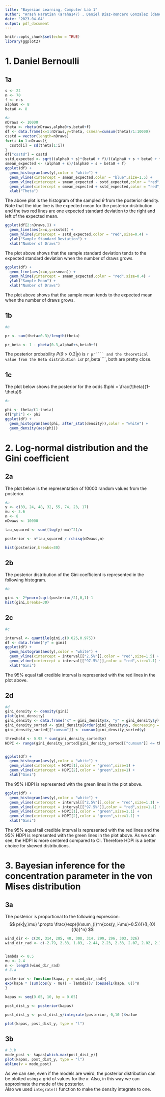 ```yaml
---
title: "Bayesian Learning, Computer Lab 1"
author: "Arash Haratian (araha147) , Daniel Díaz-Roncero Gonzalez (dandi692)"
date: "2023-04-04"
output: pdf_document
---
```


```r
knitr::opts_chunk$set(echo = TRUE)
library(ggplot2)
```

# 1. Daniel Bernoulli   

## 1a  
```r
s <- 22
n <- 70
f <- n-s
alpha0 <- 8
beta0 <- 8

#a
nDraws <- 10000
theta <- rbeta(nDraws,alpha0+s,beta0+f)
df <- data.frame(x=1:nDraws,y=theta, csmean=cumsum(theta)/1:10000)
csstd = vector(length=nDraws)
for(i in 1:nDraws){
  csstd[i] = sd(theta[1:i])
}
df["csstd"] = csstd
sstd_expected <- sqrt((alpha0 + s)*(beta0 + f)/((alpha0 + s + beta0 + f)^2 * (alpha0 + s + beta0 + f + 1)))
smean_expected <- (alpha0 + s)/(alpha0 + s + beta0 + f)
ggplot(df) +
  geom_histogram(aes(y),color = "white") +
  geom_vline(xintercept = smean_expected,color = "blue",size=1.5) +
  geom_vline(xintercept = smean_expected - sstd_expected,color = "red",size=1.1) +
  geom_vline(xintercept = smean_expected + sstd_expected,color = "red",size=1.1) +
  xlab("Theta")

```

  
The above plot is the histogram of the sampled $\theta$ from the posterior density. Note that the blue line is the expected mean for the posterior distribution and the two red lines are one expected standard deviation to the right and left of the expected mean.

```r
ggplot(df[2:nDraws,]) +
  geom_line(aes(x=x,y=csstd)) +
  geom_hline(yintercept = sstd_expected,color = "red",size=0.4) +
  ylab("Sample Standard Deviation") +
  xlab("Number of Draws")

```
  
The plot above shows that the sample standard deviation tends to the expected standard deviation when the number of draws grows.  

```r
ggplot(df) +
  geom_line(aes(x=x,y=csmean)) +
  geom_hline(yintercept = smean_expected,color = "red",size=0.4) +
  ylab("Sample Mean") +
  xlab("Number of Draws")

```
  
The plot above shows that the sample mean tends to the expected mean when the number of draws grows.  

## 1b  
```r
#b

pr <- sum(theta>0.3)/length(theta)

pr_beta <- 1 - pbeta(0.3,alpha0+s,beta0+f)

```

The posterior probability $P(\theta>0.3|y)$ is ```r pr```` and the theoretical value from the Beta distribution is ```r pr_beta````, both are pretty close.  

## 1c  

The plot below shows the posterior for the odds $\phi = \frac{\theta}{1-\theta}$
```r
#c

phi <- theta/(1-theta)
df["phi"] <- phi
ggplot(df) +
  geom_histogram(aes(phi, after_stat(density)),color = "white") +
  geom_density(aes(phi))
```
  


# 2. Log-normal distribution and the Gini coefficient    

## 2a  
The plot below is the representation of 10000 random values from the posterior.  
```r
#a
y <- c(33, 24, 48, 32, 55, 74, 23, 17)
mu <- 3.6
n <- 8
nDwaws <- 10000

tau_squared <- sum((log(y)-mu)^2)/n

posterior <- n*tau_squared / rchisq(nDwaws,n)

hist(posterior,breaks=30)
```

## 2b

The posterior distribution of the Gini coefficient is represented in the following histogram.  

```r
#b

gini <- 2*pnorm(sqrt(posterior/2),0,1)-1
hist(gini,breaks=30)
```
## 2c  

```r
#c

interval <- quantile(gini,c(0.025,0.975))
df <- data.frame("y" = gini)
ggplot(df) +
  geom_histogram(aes(y),color = "white") +
  geom_vline(xintercept = interval[["2.5%"]],color = "red",size=1.5) +
  geom_vline(xintercept = interval[["97.5%"]],color = "red",size=1.1) +
  xlab("Gini")
```
  
The 95% equal tail credible interval is represented with the red lines in the plot above.  

## 2d  
```r
#d
gini_density <- density(gini)
plot(gini_density)
gini_density <- data.frame("x" = gini_density$x, "y" = gini_density$y)
gini_density_sorted <- gini_density[order(gini_density$y, decreasing = T), ]
gini_density_sorted[["cumsum"]] <- cumsum(gini_density_sorted$y)

threshold <- 0.95 * sum(gini_density_sorted$y)
HDPI <- range(gini_density_sorted[gini_density_sorted[["cumsum"]] <= threshold, "x"])


ggplot(df) +
  geom_histogram(aes(y),color = "white") +
  geom_vline(xintercept = HDPI[1],color = "green",size=1) +
  geom_vline(xintercept = HDPI[2],color = "green",size=1) +
  xlab("Gini")
```
  
The 95% HDPI is represented with the green lines in the plot above.  

```r
ggplot(df) +
  geom_histogram(aes(y),color = "white") +
  geom_vline(xintercept = interval[["2.5%"]],color = "red",size=1.1) +
  geom_vline(xintercept = interval[["97.5%"]],color = "red",size=1.1) +
  geom_vline(xintercept = HDPI[1],color = "green",size=1.1) +
  geom_vline(xintercept = HDPI[2],color = "green",size=1.1) +
  xlab("Gini")
```
The 95% equal tail credible interval is represented with the red lines and the 95% HDPI is represented with the green lines in the plot above. As we can see, the HDPI is more centered compared to CI. Therefore HDPI is a better choice for skewed distributions.    

# 3. Bayesian inference for the concentration parameter in the von Mises distribution   


## 3a
The posterior is proportional to the following expression:  
$$
p(k|y,\mu) \propto \frac{\exp({k\sum_{i}^n{cos(y_i-\mu)-0.5}})}{I_{0}{(k)}^n}
$$


```r
wind_dir <- c(20, 314, 285, 40, 308, 314, 299, 296, 303, 326)
wind_dir_rad <- c(-2.79, 2.33, 1.83, -2.44, 2.23, 2.33, 2.07, 2.02, 2.14, 2.54)


lambda <- 0.5
mu <- 2.4
n <- length(wind_dir_rad)
# 3.a

posterior <- function(kapa, y = wind_dir_rad){
exp(kapa * (sum(cos(y - mu)) - lambda))/ (besselI(kapa, 0))^n 
}

kapas <- seq(0.05, 10, by = 0.05)

post_dist_y <- posterior(kapas)

post_dist_y <- post_dist_y/integrate(posterior, 0,10 )$value

plot(kapas, post_dist_y, type = "l")
```


## 3b

```r
# 3.b
mode_post <- kapas[which.max(post_dist_y)]
plot(kapas, post_dist_y, type = "l")
abline(v = mode_post)
```
  

  
As we can see, even if the models are weird, the posterior distribution can be plotted using a grid of values for the $\kappa$. Also, in this way we can approximate the mode of the posterior.  
Also we used `integrate()` function to make the density integrate to one.
